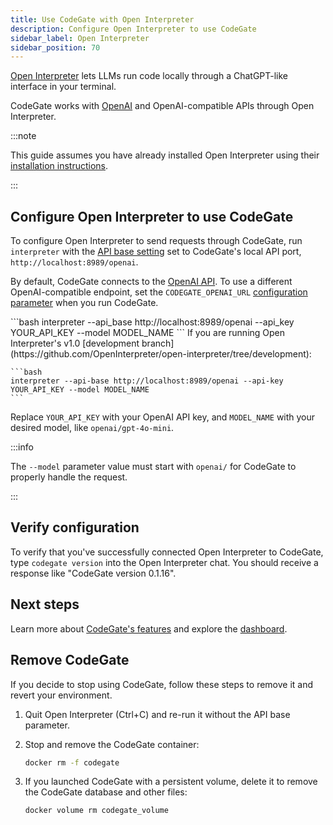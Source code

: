 ```yaml
---
title: Use CodeGate with Open Interpreter
description: Configure Open Interpreter to use CodeGate
sidebar_label: Open Interpreter
sidebar_position: 70
---
```



[Open Interpreter](https://github.com/openinterpreter/open-interpreter) lets
LLMs run code locally through a ChatGPT-like interface in your terminal.

CodeGate works with [OpenAI](https://openai.com/api/) and OpenAI-compatible APIs
through Open Interpreter.

:::note

This guide assumes you have already installed Open Interpreter using their
[installation instructions](https://docs.openinterpreter.com/getting-started/setup).

:::

## Configure Open Interpreter to use CodeGate

To configure Open Interpreter to send requests through CodeGate, run
`interpreter` with the
[API base setting](https://docs.openinterpreter.com/settings/all-settings#api-base)
set to CodeGate's local API port, `http://localhost:8989/openai`.

By default, CodeGate connects to the [OpenAI API](https://openai.com/api/). To
use a different OpenAI-compatible endpoint, set the `CODEGATE_OPENAI_URL`
[configuration parameter](../how-to/configure.md#config-parameters) when you run
CodeGate.

<Tabs>
  <TabItem value="current" label="Open Interpreter v0.4.x" default>
    ```bash
    interpreter --api_base http://localhost:8989/openai --api_key YOUR_API_KEY --model MODEL_NAME
    ```

  </TabItem>
  <TabItem value="dev" label="v1.0 dev branch">
    If you are running Open Interpreter's v1.0
    [development branch](https://github.com/OpenInterpreter/open-interpreter/tree/development):

    ```bash
    interpreter --api-base http://localhost:8989/openai --api-key YOUR_API_KEY --model MODEL_NAME
    ```

  </TabItem>
</Tabs>

Replace `YOUR_API_KEY` with your OpenAI API key, and `MODEL_NAME` with your
desired model, like `openai/gpt-4o-mini`.

:::info

The `--model` parameter value must start with `openai/` for CodeGate to properly
handle the request.

:::

## Verify configuration

To verify that you've successfully connected Open Interpreter to CodeGate, type
`codegate version` into the Open Interpreter chat. You should receive a response
like "CodeGate version 0.1.16".

## Next steps

Learn more about [CodeGate's features](../features/index.mdx) and explore the
[dashboard](../how-to/dashboard.md).

## Remove CodeGate

If you decide to stop using CodeGate, follow these steps to remove it and revert
your environment.

1. Quit Open Interpreter (<key>Ctrl</key>+<key>C</key>) and re-run it without
   the API base parameter.

1. Stop and remove the CodeGate container:

   ```bash
   docker rm -f codegate
   ```

1. If you launched CodeGate with a persistent volume, delete it to remove the
   CodeGate database and other files:

   ```bash
   docker volume rm codegate_volume
   ```
